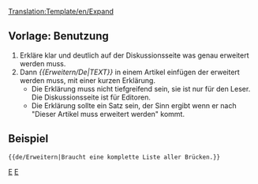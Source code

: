 <noinclude>[[Translation:Template/en/Expand]]</noinclude><noinclude></noinclude>{{de/Infofenster| type  = notice
| image = en/Paper-plus.png
| text  = Dieser Artikel muss '''[{{SERVER}}{{localurl:{{NAMESPACE}}:{{PAGENAME}}|action=edit}} erweitert]''' werden.<br/>{{{1|}}}
<div style="font-size: 80%">
*Weitere Vorschläge und Anmerkungen hier: [[Talk:{{PAGENAME}}|discussion]].
*Benutze das [[de/Wiki/Styleguide|Styleguide]] um richtig zu editieren.
*Vergiss nicht diese Vorlage zu entfernen wenn der Artikel erweitert wurde.</div>
}}<includeonly>{{{2|[[Category:en/Articles to be expanded]]}}}</includeonly><noinclude>

==Vorlage: Benutzung==
#Erkläre klar und deutlich auf der Diskussionsseite was genau erweitert werden muss.
#Dann ''<nowiki>{{</nowiki>Erweitern/De|TEXT<nowiki>}}</nowiki>'' in einem Artikel einfügen der erweitert werden muss, mit einer kurzen Erklärung.  
#*Die Erklärung muss nicht tiefgreifend sein, sie ist nur für den Leser. Die Diskussionsseite ist für Editoren. 
#*Die Erklärung sollte ein Satz sein, der Sinn ergibt wenn er nach "Dieser Artikel muss erweitert werden" kommt.

==Beispiel==
<pre>{{de/Erweitern|Braucht eine komplette Liste aller Brücken.}}</pre>
{{de/Erweitern|Braucht eine komplette Liste aller Brücken.|2=}}


[[Category:de/Vorlagen|E]][[Category:de/Message-Boxen|E]]</noinclude>